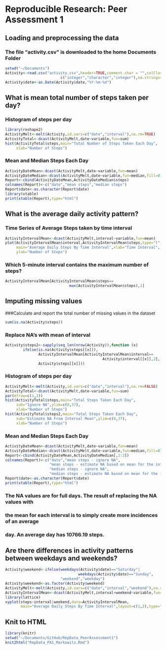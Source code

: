 # Reproducible Research: Peer Assessment 1
## Loading and preprocessing the data
### The file "activity.csv" is downloaded to the home Documents Folder
```r
setwd("~/Documents")
Activity<-read.csv("activity.csv",header=TRUE,comment.char = "",colClasses=
                         c("integer","character","integer"),na.strings='NA')
Activity$date<-as.Date(Activity$date,"%Y-%m-%d")
```
## What is mean total number of steps taken per day?
### Histogram of steps per day
```r
library(reshape2)
ActivityMelt<-melt(Activity,id.vars=c("date","interval"),na.rm=TRUE)
ActivityTotal<-dcast(ActivityMelt,date~variable,fun=sum)
hist(ActivityTotal$steps,main="Total Number of Steps Taken Each Day",
     xlab="Number of Steps")
```

### Mean and Median Steps Each Day
```r
ActivityDateMean<-dcast(ActivityMelt,date~variable,fun=mean)
ActivityDateMedian<-dcast(ActivityMelt,date~variable,fun=median,fill=0)
Report<-cbind(ActivityDateMean,ActivityDateMedian$steps)
colnames(Report)<-c("date","mean steps","median steps")
Report$date<-as.character(Report$date)
library(xtable)
print(xtable(Report),type="html")
```
## What is the average daily activity pattern?
### Time Series of Average Steps taken by time interval
```r
ActivityIntervalMean<-dcast(ActivityMelt,interval~variable,fun=mean)
plot(ActivityIntervalMean$interval,ActivityIntervalMean$steps,type="l",
     main="Average Daily Steps By Time Interval",xlab="Time Interval",
     ylab="Number of Steps")
``` 

### Which 5-minute interval contains the maximum number of steps?
```r
ActivityIntervalMean[ActivityIntervalMean$steps==
                             max(ActivityIntervalMean$steps),1]
``` 
## Imputing missing values
###Calculate and report the total number of missing values in the dataset
```r
sum(is.na(Activity$steps))
```
### Replace NA's with mean of interval
```r
Activity$steps2<-sapply(seq_len(nrow(Activity)),function (x) 
        ifelse(is.na(Activity$steps[[x]]),
               ActivityIntervalMean[ActivityIntervalMean$interval== 
                                            Activity$interval[[x]],2],
               Activity$steps[[x]]))
```
### Histogram of steps per day
```r
ActivityMelt<-melt(Activity,id.vars=c("date","interval"),na.rm=FALSE)
ActivityTotal<-dcast(ActivityMelt,date~variable,fun=sum)
par(mfrow=c(1,2))
hist(ActivityTotal$steps,main="Total Steps Taken Each Day",
     sub="Ignore NA",ylim=c(0,37),
     xlab="Number of Steps")
hist(ActivityTotal$steps2,main="Total Steps Taken Each Day",
     sub="Estimate NA From Interval Mean",ylim=c(0,37),
     xlab="Number of Steps")
```

### Mean and Median Steps Each Day
```r
ActivityDateMean<-dcast(ActivityMelt,date~variable,fun=mean)
ActivityDateMedian<-dcast(ActivityMelt,date~variable,fun=median,fill=0)
Report<-cbind(ActivityDateMean,ActivityDateMedian[,2:3])
colnames(Report)<-c("date","mean steps - ignore NA",
                    "mean steps - estimate NA based on mean for the interval",
                    "median steps - ignore NA",
                    "median steps - estimate NA based on mean for the interval")
Report$date<-as.character(Report$date)
print(xtable(Report),type="html")
```
### The NA values are for full days.  The result of replacing the NA values with 
### the mean for each interval is to simply create more incidences of an average
### day.  An average day has 10766.19 steps.
## Are there differences in activity patterns between weekdays and weekends?
```r
Activity$weekend<-ifelse(weekdays(Activity$date)=="Saturday"|
                                 weekdays(Activity$date)=="Sunday",
                         "weekend","weekday")
Activity$weekend<-as.factor(Activity$weekend)
ActivityMelt<-melt(Activity,id.vars=c("date","interval","weekend"),na.rm=TRUE)
ActivityIntervalMean<-dcast(ActivityMelt,interval+weekend~variable,fun=mean)
library(lattice)
xyplot(steps~interval|weekend,data=ActivityIntervalMean, 
       main="Average Daily Steps By Time Interval",layout=c(1,2),type="l")
```
## Knit to HTML
```r
library(knitr)
setwd("~/Documents/GitHub/RepData_PeerAssessment1")
knit2html("RepData_PA1_Markowitz.Rmd")
```